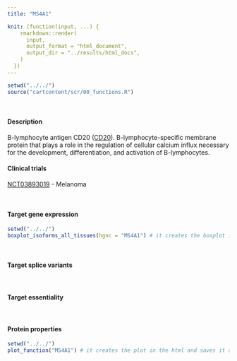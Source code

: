 ```yaml
---
title: "MS4A1"

knit: (function(input, ...) {
    rmarkdown::render(
      input,
      output_format = "html_document",
      output_dir = "../results/html_docs",
    )
  })
---
```


```r
setwd("../../")
source("cartcontent/scr/00_functions.R")
```

<br>

#### Description
B-lymphocyte antigen CD20 ([CD20](https://www.uniprot.org/uniprot/P11836)). B-lymphocyte-specific membrane protein that plays a role in the regulation of cellular calcium influx necessary for the development, differentiation, and activation of B-lymphocytes.
<br> 

#### Clinical trials 
[NCT03893019](https://clinicaltrials.gov/ct2/show/NCT03893019) - Melanoma

<br>

#### Target gene expression
```r
setwd("../../")
boxplot_isoforms_all_tissues(hgnc = "MS4A1") # it creates the boxplot in the html and saves it as .pdf in the plot/isoform_expression folder
```
<br>

#### Target splice variants

<br>

#### Target essentiality

<br>

#### Protein properties
```r
setwd("../../")
plot_function("MS4A1") # it creates the plot in the html and saves it as .pdf in the plot/protein_properties folder
```